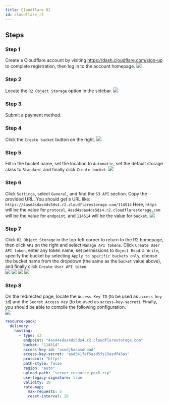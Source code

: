 ```yaml
---
title: Cloudflare R2
id: cloudflare_r2
---
```


## Steps

### Step 1
Create a Cloudflare account by visiting https://dash.cloudflare.com/sign-up to complete registration, then log in to the account homepage.
![](/img/cloudflare_r2_1.png)

### Step 2
Locate the `R2 Object Storage` option in the sidebar.
![](/img/cloudflare_r2_2.png)

### Step 3
Submit a payment method.

### Step 4
Click the `Create bucket` button on the right.
![](/img/cloudflare_r2_4.png)

### Step 5
Fill in the bucket name, set the location to `Automatic`, set the default storage class to `Standard`, and finally click `Create bucket`.
![](/img/cloudflare_r2_5.png)

### Step 6
Click `Settings`, select `General`, and find the `S3 API` section. Copy the provided URL.
You should get a URL like: `https://4asd4sdas4ds5ds4.r2.cloudflarestorage.com/114514`
Here, `https` will be the value for `protocol`, `4asd4sdas4ds5ds4.r2.cloudflarestorage.com` will be the value for `endpoint`, and `114514` will be the value for `bucket`.
![](/img/cloudflare_r2_6.png)

### Step 7
Click `R2 Object Storage` in the top-left corner to return to the R2 homepage, then click `API` on the right and select `Manage API tokens`. Click `Create User API token`, enter any token name, set permissions to `Object Read & Write`, specify the bucket by selecting `Apply to specific buckets only`, choose the bucket name from the dropdown (the same as the `bucket` value above), and finally click `Create User API token`.\
![](/img/cloudflare_r2_7_1.png)
![](/img/cloudflare_r2_7_2.png)
![](/img/cloudflare_r2_7_3.png)
![](/img/cloudflare_r2_7_4.png)

### Step 8
On the redirected page, locate the `Access Key ID` (to be used as `access-key-id`) and the `Secret Access Key` (to be used as `access-key-secret`). Finally, you should be able to compile the following configuration.  
![](/img/cloudflare_r2_8.png)

```yaml
resource-pack:
  delivery:
    hosting:
      - type: s3
        endpoint: "4asd4sdas4ds5ds4.r2.cloudflarestorage.com"
        bucket: "114514"
        access-key-id: "asodjhadosdnoad"
        access-key-secret: "asd541faf5asd5fs15asdf45as"
        protocol: "https"
        path-style: false
        region: "auto"
        upload-path: "server_resource_pack.zip"
        use-legacy-signature: true
        validity: 10
        rate-map:
          max-requests: 5
          reset-interval: 20
```
